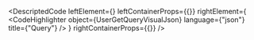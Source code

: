 
<DescriptedCode
  leftElement={<UserGetQueryDesc />}
  leftContainerProps={{}}
  rightElement={
    <CodeHighlighter
      object={UserGetQueryVisualJson}
      language={"json"}
      title={"Query"}
    />
  }
  rightContainerProps={{}}
/>
